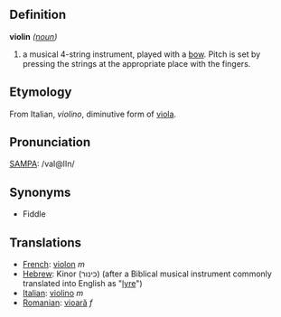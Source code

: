 ==Definition==
'''violin''' ''([[noun]])''
#a musical 4-string instrument, played with a [[bow]]. Pitch is set by pressing the strings at the appropriate place with the fingers.  

==Etymology==

From Italian, ''violino'', diminutive form of [[viola]].

==Pronunciation==
[[SAMPA]]: /vaI@lIn/

==Synonyms==

*Fiddle

==Translations==
*[[French]]: [[violon]] ''m''
*[[Hebrew]]: Kinor (כינור) (after a Biblical musical instrument commonly translated into English as "[[lyre]]")
*[[Italian]]: [[violino]] ''m''
*[[Romanian]]: [[vioară]] ''f''